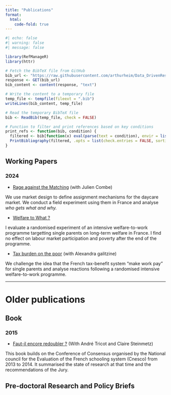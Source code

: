 ```yaml
---
title: "Publications"
format:
  html:
    code-fold: true
---
```


```r
#| echo: false
#| warning: false
#| message: false

library(RefManageR)
library(httr)

# Fetch the BibTeX file from GitHub
bib_url <- "https://raw.githubusercontent.com/arthurheim/Data_DrivenResume/main/Data/publi_heim.bib"
response <- GET(bib_url)
bib_content <- content(response, "text")

# Write the content to a temporary file
temp_file <- tempfile(fileext = ".bib")
writeLines(bib_content, temp_file)

# Read the temporary BibTeX file
bib <- ReadBib(temp_file, check = FALSE)

# Function to filter and print references based on key conditions
print_refs <- function(bib, condition) {
  filtered <- bib[function(x) eval(parse(text = condition), envir = list(key = x$key))]
  PrintBibliography(filtered, .opts = list(check.entries = FALSE, sorting = "ydnt"))
}
```

## Working Papers

### 2024

-   [Rage against the Matching](https://www.dropbox.com/scl/fi/7r9c1lglfu04naqnbad4c/CombeHeim2024.pdf?rlkey=44rkwhus5nwj9kjq0gn0l4w9b&dl=0 "Rage against the Matching: Fairness and inequalities in a market design experiment in France") (with Julien Combe)

We use market design to define assignment mechanisms for the daycare market. We conduct a field experiment using them in France and analyse *who gets what and why.*

-   [Welfare to What ?](https://www.dropbox.com/scl/fi/8jmyo6vvo4sk8o2ru09tw/Heim2024.pdf?rlkey=3cq7y8o84npws5cmdm2pgfsbx&dl=0 "Welfare to what ? Experimental evaluation of an activation programme for single mothers in poverty in France")

I evaluate a randomised experiment of an intensive welfare-to-work programme targetting single parents on long-term welfare in France. I find no effect on labour market participation and poverty after the end of the programme.

-   [Tax burden on the poor](https://www.dropbox.com/scl/fi/xdhov425ez5n1jcxl053r/GalitzineHeim2024.pdf?rlkey=pdun971icjt4biq7ikwrm2ji1&dl=0 "Tax burden on the poor: Single mothers’ optimisation behaviours following an experimental activation programme in France") (with Alexandra galitzine)

We challenge the idea that the French tax-benefit system "make work pay" for single parents and analyse reactions following a randomised intensive welfare-to-work programme.

------------------------------------------------------------------------

# Older publications

## Book

### 2015

-   [Faut-il encore redoubler ?](https://www.reseau-canope.fr/notice/faut-il-encore-redoubler.html) (With André Tricot and Claire Steinmetz)

This book builds on the Conference of Consensus organised by the National council for the Evaluation of the French schooling system (Cnesco) from 2013 to 2014. It summarised the state of research at that time and the recommendations of the Jury.

## Pre-doctoral Research and Policy Briefs
